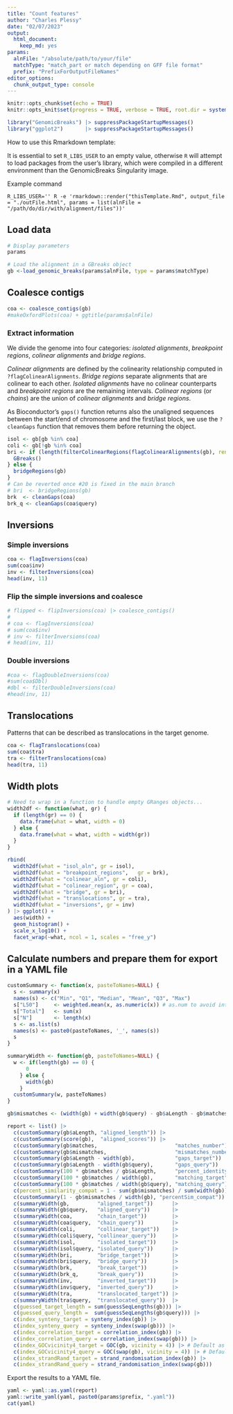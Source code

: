 ```yaml
---
title: "Count features"
author: "Charles Plessy"
date: "02/07/2023"
output: 
  html_document: 
    keep_md: yes
params:
  alnFile: "/absolute/path/to/your/file"
  matchType: "match_part or match depending on GFF file format"
  prefix: "PrefixForOutputFileNames"
editor_options: 
  chunk_output_type: console
---
```


```r
knitr::opts_chunk$set(echo = TRUE)
knitr::opts_knit$set(progress = TRUE, verbose = TRUE, root.dir = system2("pwd", stdout = TRUE))
```

```r
library("GenomicBreaks") |> suppressPackageStartupMessages()
library("ggplot2")       |> suppressPackageStartupMessages()
```

How to use this Rmarkdown template:

It is essential to set `R_LIBS_USER` to an empty value, otherwise `R` will
attempt to load packages from the user's library, which were compiled in a
different environment than the GenomicBreaks Singularity image.

Example command

```
R_LIBS_USER='' R -e 'rmarkdown::render("thisTemplate.Rmd", output_file = "./outFile.html", params = list(alnFile = "/path/do/dir/with/alignment/files"))'
```

Load data
---------

```r
# Display parameters
params

# Load the alignment in a GBreaks object
gb <-load_genomic_breaks(params$alnFile, type = params$matchType)
```

Coalesce contigs
----------------

```r
coa <- coalesce_contigs(gb)
#makeOxfordPlots(coa) + ggtitle(params$alnFile)
```

### Extract information

We divide the genome into four categories: _isolated alignments_, _breakpoint
regions_, _colinear alignments_ and _bridge regions_.

_Colinear alignments_ are defined by the colinearity relationship computed
in `?flagColinearAlignments`.  _Bridge regions_ separate alignments that are
colinear to each other.  _Isolated alignments_ have no colinear counterparts
and _breakpoint regions_ are the remaining intervals.  _Colinear regions_ 
(or _chains_) are the union of _colinear alignments_ and _bridge regions_.

As Bioconductor's `gaps()` function returns also the unaligned sequences between
the start/end of chromosome and the first/last block, we use the `?cleanGaps`
function that removes them before returning the object.
   
```r
isol <- gb[gb %in% coa]
coli <- gb[!gb %in% coa]
bri <- if (length(filterColinearRegions(flagColinearAlignments(gb), rename = FALSE)) == 0) {
  GBreaks()
} else {
  bridgeRegions(gb)
}
# Can be reverted once #20 is fixed in the main branch
# bri  <- bridgeRegions(gb)
brk  <- cleanGaps(coa)
brk_q <- cleanGaps(coa$query)
```

Inversions
----------

### Simple inversions

```r
coa <- flagInversions(coa)
sum(coa$inv)
inv <- filterInversions(coa)
head(inv, 11)
```

### Flip the simple inversions and coalesce

```r
# flipped <- flipInversions(coa) |> coalesce_contigs()
# 
# coa <- flagInversions(coa)
# sum(coa$inv)
# inv <- filterInversions(coa)
# head(inv, 11)
```


### Double inversions

```r
#coa <- flagDoubleInversions(coa)
#sum(coa$Dbl)
#dbl <- filterDoubleInversions(coa)
#head(inv, 11)
```

Translocations
--------------

Patterns that can be described as translocations in the target genome.

```r
coa <- flagTranslocations(coa)
sum(coa$tra)
tra <- filterTranslocations(coa)
head(tra, 11)
```

Width plots
-----------

```r
# Need to wrap in a function to handle empty GRanges objects...
width2df <- function(what, gr) {
  if (length(gr) == 0) {
    data.frame(what = what, width = 0)
  } else { 
    data.frame(what = what, width = width(gr))
  }
}

rbind(
  width2df(what = "isol_aln", gr = isol),
  width2df(what = "breakpoint_regions",   gr = brk),
  width2df(what = "colinear_aln", gr = coli),
  width2df(what = "colinear_region", gr = coa),
  width2df(what = "bridge", gr = bri),
  width2df(what = "translocations", gr = tra),
  width2df(what = "inversions", gr = inv)
) |> ggplot() +
  aes(width) +
  geom_histogram() +
  scale_x_log10() +
  facet_wrap(~what, ncol = 1, scales = "free_y")
```



Calculate numbers and prepare them for export in a YAML file
------------------------------------------------------------

```r
customSummary <- function(x, pasteToNames=NULL) {
  s <- summary(x)
  names(s) <- c("Min", "Q1", "Median", "Mean", "Q3", "Max")
  s["L50"]     <- weighted.mean(x, as.numeric(x)) # as.num to avoid integer overflow
  s["Total"]   <- sum(x)
  s["N"]       <- length(x)
  s <- as.list(s)
  names(s) <- paste0(pasteToNames, '_', names(s))
  s
}

summaryWidth <- function(gb, pasteToNames=NULL) {
  w <- if(length(gb) == 0) {
      0
    } else {
      width(gb)
    }
  customSummary(w, pasteToNames)
}

gb$mismatches <- (width(gb) + width(gb$query) - gb$aLength - gb$matches)

report <- list() |>
  c(customSummary(gb$aLength, "aligned_length")) |>
  c(customSummary(score(gb),  "aligned_scores")) |>
  c(customSummary(gb$matches,                         "matches_number"))     |>
  c(customSummary(gb$mismatches,                      "mismatches_number"))  |>
  c(customSummary(gb$aLength - width(gb),             "gaps_target"))       |>
  c(customSummary(gb$aLength - width(gb$query),       "gaps_query"))        |>
  c(customSummary(100 * gb$matches / gb$aLength,      "percent_identity_") ) |>
  c(customSummary(100 * gb$matches / width(gb),       "matching_target"))    |>
  c(customSummary(100 * gb$matches / width(gb$query), "matching_query"))     |>
  c(percent_similarity_compat = 1 - sum(gb$mismatches) / sum(width(gb))) |>
  c(customSummary(1 - gb$mismatches / width(gb), "percentSim_compat"))  |> # To reproduce older figures
  c(summaryWidth(gb,         "aligned_target"))      |>
  c(summaryWidth(gb$query,   "aligned_query"))       |>
  c(summaryWidth(coa,        "chain_target"))        |>
  c(summaryWidth(coa$query,  "chain_query"))         |>
  c(summaryWidth(coli,       "collinear_target"))    |>
  c(summaryWidth(coli$query, "collinear_query"))     |>
  c(summaryWidth(isol,       "isolated_target"))     |>
  c(summaryWidth(isol$query, "isolated_query"))      |>
  c(summaryWidth(bri,        "bridge_target"))       |>
  c(summaryWidth(bri$query,  "bridge_query"))        |>
  c(summaryWidth(brk,        "break_target"))        |>
  c(summaryWidth(brk_q,      "break_query"))         |>
  c(summaryWidth(inv,        "inverted_target"))     |>
  c(summaryWidth(inv$query,  "inverted_query"))      |>
  c(summaryWidth(tra,        "translocated_target")) |>
  c(summaryWidth(tra$query,  "translocated_query"))  |>
  c(guessed_target_length = sum(guessSeqLengths(gb))) |>
  c(guessed_query_length =  sum(guessSeqLengths(gb$query))) |>
  c(index_synteny_target = synteny_index(gb)) |>
  c(index_synteny_query  = synteny_index(swap(gb))) |>
  c(index_correlation_target = correlation_index(gb)) |>
  c(index_correlation_query = correlation_index(swap(gb))) |>
  c(index_GOCvicinity4_target = GOC(gb, vicinity = 4)) |> # Default as of today.  Does not make much sense on nucleotide sequences?
  c(index_GOCvicinity4_query = GOC(swap(gb), vicinity = 4)) |> # Default as of today.  Does not make much sense on nucleotide sequences?
  c(index_strandRand_target = strand_randomisation_index(gb)) |>
  c(index_strandRand_query = strand_randomisation_index(swap(gb)))
```

Export the results to a YAML file.

```r
yaml <- yaml::as.yaml(report)
yaml::write_yaml(yaml, paste0(params$prefix, ".yaml"))
cat(yaml)
```
